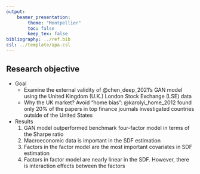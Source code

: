 ```yaml
---
output:
    beamer_presentation:
        theme: "Montpellier"
        toc: false
        keep_tex: false
bibliography: ../ref.bib
csl: ../template/apa.csl
---
```


## Research objective

- Goal
  - Examine the external validity of @chen_deep_2021's
    GAN model using the United Kingdom (U.K.) London Stock
    Exchange (LSE) data
  - Why the UK market? Avoid "home bias": @karolyi_home_2012 found
    only 20% of the papers in top finance journals
    investigated countries outside of the United States
- Results
  1. GAN model outperformed benchmark four-factor model in
     terms of the Sharpe ratio
  2. Macroeconomic data is important in the SDF estimation
  3. Factors in the factor model are the most
     important covariates in SDF estimation
  4. Factors in factor model are nearly linear in the SDF.
     However, there is interaction effects between the factors
